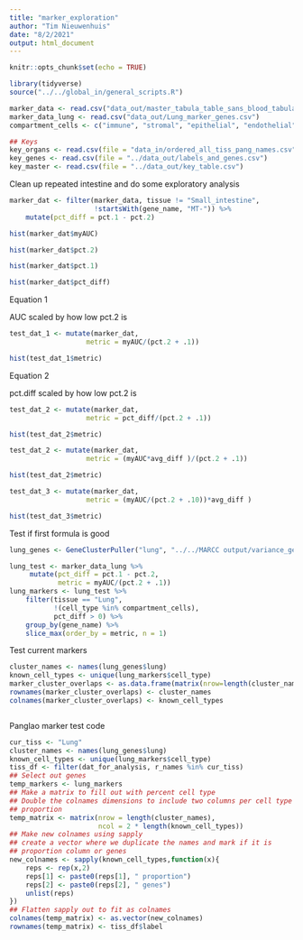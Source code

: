 ```yaml
---
title: "marker_exploration"
author: "Tim Nieuwenhuis"
date: "8/2/2021"
output: html_document
---
```


```r
knitr::opts_chunk$set(echo = TRUE)
```

```r
library(tidyverse)
source("../../global_in/general_scripts.R")
```

```r
marker_data <- read.csv("data_out/master_tabula_table_sans_blood_tabula.csv")
marker_data_lung <- read.csv("data_out/Lung_marker_genes.csv")
compartment_cells <- c("immune", "stromal", "epithelial", "endothelial")

## Keys
key_organs <- read.csv(file = "data_in/ordered_all_tiss_pang_names.csv")
key_genes <- read.csv(file = "../data_out/labels_and_genes.csv")
key_master <- read.csv(file = "../data_out/key_table.csv")
```
Clean up repeated  intestine and do some exploratory analysis
```r
marker_dat <- filter(marker_data, tissue != "Small_intestine",
                     !startsWith(gene_name, "MT-")) %>%
    mutate(pct_diff = pct.1 - pct.2)

hist(marker_dat$myAUC)

hist(marker_dat$pct.2)

hist(marker_dat$pct.1)

hist(marker_dat$pct_diff)

```

Equation 1

AUC scaled by how low pct.2 is
```r
test_dat_1 <- mutate(marker_dat,
                   metric = myAUC/(pct.2 + .1))

hist(test_dat_1$metric)

```
Equation 2

pct.diff scaled by how low pct.2 is
```r
test_dat_2 <- mutate(marker_dat,
                   metric = pct_diff/(pct.2 + .1))

hist(test_dat_2$metric)
```

```r
test_dat_2 <- mutate(marker_dat,
                   metric = (myAUC*avg_diff )/(pct.2 + .1))

hist(test_dat_2$metric)
```



```r
test_dat_3 <- mutate(marker_dat,
                   metric = (myAUC/(pct.2 + .10))*avg_diff )

hist(test_dat_3$metric)

```


Test if first formula is good
```r
lung_genes <- GeneClusterPuller("lung", "../../MARCC output/variance_genes_kendall/")

lung_test <- marker_data_lung %>%
     mutate(pct_diff = pct.1 - pct.2,
            metric = myAUC/(pct.2 + .1))
lung_markers <- lung_test %>%
    filter(tissue == "Lung",
           !(cell_type %in% compartment_cells),
           pct_diff > 0) %>%
    group_by(gene_name) %>%
    slice_max(order_by = metric, n = 1)

```

Test current markers
```r
cluster_names <- names(lung_genes$lung)
known_cell_types <- unique(lung_markers$cell_type)
marker_cluster_overlaps <- as.data.frame(matrix(nrow=length(cluster_names), ncol =length(known_cell_types)))
rownames(marker_cluster_overlaps) <- cluster_names
colnames(marker_cluster_overlaps) <- known_cell_types



```

Panglao marker test code

```r
cur_tiss <- "Lung"
cluster_names <- names(lung_genes$lung)
known_cell_types <- unique(lung_markers$cell_type)
tiss_df <- filter(dat_for_analysis, r_names %in% cur_tiss)
## Select out genes
temp_markers <- lung_markers
## Make a matrix to fill out with percent cell type
## Double the colnames dimensions to include two columns per cell type
## proportion 
temp_matrix <- matrix(nrow = length(cluster_names),
                      ncol = 2 * length(known_cell_types))
## Make new colnames using sapply
## create a vector where we duplicate the names and mark if it is
## proportion column or genes
new_colnames <- sapply(known_cell_types,function(x){
    reps <- rep(x,2)
    reps[1] <- paste0(reps[1], " proportion")
    reps[2] <- paste0(reps[2], " genes")
    unlist(reps)
})
## Flatten sapply out to fit as colnames
colnames(temp_matrix) <- as.vector(new_colnames) 
rownames(temp_matrix) <- tiss_df$label
```

